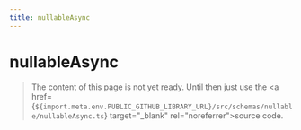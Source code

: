 ```yaml
---
title: nullableAsync
---
```


# nullableAsync

> The content of this page is not yet ready. Until then just use the <a href={`${import.meta.env.PUBLIC_GITHUB_LIBRARY_URL}/src/schemas/nullable/nullableAsync.ts`} target="\_blank" rel="noreferrer">source code</a>.
